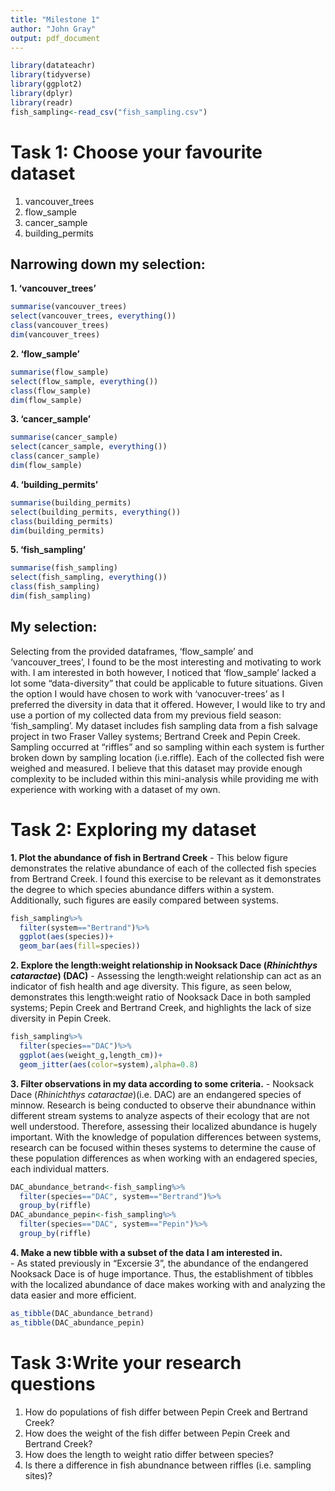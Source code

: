 ```yaml
---
title: "Milestone 1"
author: "John Gray"
output: pdf_document
---
```

```r
library(datateachr)
library(tidyverse)
library(ggplot2)
library(dplyr)
library(readr)
fish_sampling<-read_csv("fish_sampling.csv")
```


# Task 1: Choose your favourite dataset
  1. vancouver_trees
  2. flow_sample
  3. cancer_sample
  4. building_permits
 
## Narrowing down my selection:
  **1. 'vancouver_trees'**
```r
summarise(vancouver_trees)
select(vancouver_trees, everything())
class(vancouver_trees)
dim(vancouver_trees)
```

  **2. 'flow_sample'**
```r
summarise(flow_sample)
select(flow_sample, everything())
class(flow_sample)
dim(flow_sample)
```

  **3. 'cancer_sample'**
```r
summarise(cancer_sample)
select(cancer_sample, everything())
class(cancer_sample)
dim(flow_sample)
```

  **4. 'building_permits'**
```r
summarise(building_permits)
select(building_permits, everything())
class(building_permits)
dim(building_permits)
```

  **5. 'fish_sampling'**
```r
summarise(fish_sampling)
select(fish_sampling, everything())
class(fish_sampling)
dim(fish_sampling)
```

## My selection:
  Selecting from the provided dataframes, 'flow_sample' and 'vancouver_trees', I found to be the most interesting and motivating to work with. I am interested in both however, I noticed that 'flow_sample' lacked a lot some "data-diversity" that could be applicable to future situations. Given the option I would have chosen to work with 'vanocuver-trees' as I preferred the diversity in data that it offered. However, I would like to try and use a portion of my collected data from my previous field season: 'fish_sampling'. My dataset includes fish sampling data from a fish salvage project in two Fraser Valley systems; Bertrand Creek and Pepin Creek. Sampling occurred at "riffles" and so sampling within each system is further broken down by sampling location (i.e.riffle). Each of the collected fish were weighed and measured. I believe that this dataset may provide enough complexity to be included within this mini-analysis while providing me with experience with working with a dataset of my own.  

# Task 2: Exploring my dataset
  **1. Plot the abundance of fish in Bertrand Creek**
    - This below figure demonstrates the relative abundance of each of the collected fish species from Bertrand Creek. I found this exercise to be relevant as it demonstrates the degree to which species abundance differs within a system. Additionally, such figures are easily compared between systems.  
   
```r
fish_sampling%>%
  filter(system=="Bertrand")%>%
  ggplot(aes(species))+
  geom_bar(aes(fill=species))
```

  **2. Explore the length:weight relationship in Nooksack Dace (*Rhinichthys cataractae*) (DAC)** 
    - Assessing the length:weight relationship can act as an indicator of fish health and age diversity. This figure, as seen below, demonstrates this length:weight ratio of Nooksack Dace in both sampled systems; Pepin Creek and Bertrand Creek, and highlights the lack of size diversity in Pepin Creek.
```r
fish_sampling%>%
  filter(species=="DAC")%>%
  ggplot(aes(weight_g,length_cm))+
  geom_jitter(aes(color=system),alpha=0.8)
```

  **3. Filter observations in my data according to some criteria.**
    - Nooksack Dace (*Rhinichthys cataractae*)(i.e. DAC) are an endangered species of minnow. Research is being conducted to observe their abundnance within different stream systems to analyze aspects of their ecology that are not well understood. Therefore, assessing their localized abundance is hugely important. With the knowledge of population differences between systems, research can be focused within theses systems to determine the cause of these population differences as when working with an endagered species, each individual matters. 
```r
DAC_abundance_betrand<-fish_sampling%>%
  filter(species=="DAC", system=="Bertrand")%>%
  group_by(riffle)
DAC_abundance_pepin<-fish_sampling%>%
  filter(species=="DAC", system=="Pepin")%>%
  group_by(riffle)
```

  **4. Make a new tibble with a subset of the data I am interested in.**  
    - As stated previously in "Excersie 3", the abundance of the endangered Nooksack Dace is of huge importance. Thus, the establishment of tibbles with the localized abundance of dace makes working with and analyzing the data easier and more efficient. 
```r
as_tibble(DAC_abundance_betrand)
as_tibble(DAC_abundance_pepin)
```

# Task 3:Write your research questions
  1. How do populations of fish differ between Pepin Creek and Bertrand Creek?
  2. How does the weight of the fish differ between Pepin Creek and Bertrand Creek?
  3. How does the length to weight ratio differ between species?
  4. Is there a difference in fish abundnance between riffles (i.e. sampling sites)?
 
